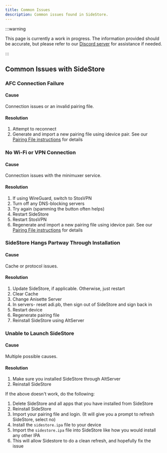 ```yaml
---
title: Common Issues
description: Common issues found in SideStore.
---
```


:::warning

This page is currently a work in progress. The information provided should be accurate, but please refer to our [Discord server](https://discord.gg/sidestore-949183273383395328) for assistance if needed.

:::

## Common Issues with SideStore

### AFC Connection Failure
#### Cause
Connection issues or an invalid pairing file.
#### Resolution
1. Attempt to reconnect
2. Generate and import a new pairing file using idevice pair. See our [Pairing File instructions](/docs/installation/pairing-file) for details

### No Wi-Fi or VPN Connection
#### Cause
Connection issues with the minimuxer service.
#### Resolution
1. If using WireGuard, switch to StosVPN
2. Turn off any DNS-blocking servers
2. Try again (spamming the button often helps)
3. Restart SideStore
4. Restart StosVPN
5. Regenerate and import a new pairing file using idevice pair. See our [Pairing File instructions](/docs/installation/pairing-file) for details

### SideStore Hangs Partway Through Installation
#### Cause
Cache or protocol issues.
#### Resolution
1. Update SideStore, if applicable. Otherwise, just restart
2. Clear Cache
3. Change Anisette Server
4. In servers- reset adi.pb, then sign out of SideStore and sign back in
5. Restart device
6. Regenerate pairing file
7. Reinstall SideStore using AltServer

### Unable to Launch SideStore
#### Cause
Multiple possible causes.
#### Resolution
1. Make sure you installed SideStore through AltServer
2. Reinstall SideStore

If the above doesn't work, do the following:

1. Delete SideStore and all apps that you have installed from SideStore
2. Reinstall SideStore
3. Import your pairing file and login. (It will give you a prompt to refresh SideStore, select no)
4. Install the `sidestore.ipa` file to your device
5. Import the `sidestore.ipa` file into SideStore like how you would install any other IPA
6. This will allow Sidestore to do a clean refresh, and hopefully fix the issue


